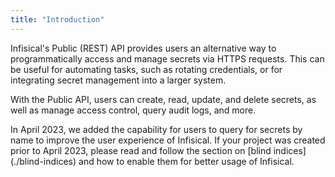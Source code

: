 ```yaml
---
title: "Introduction"
---
```


Infisical's Public (REST) API provides users an alternative way to programmatically access and manage
secrets via HTTPS requests. This can be useful for automating tasks, such as
rotating credentials, or for integrating secret management into a larger system.

With the Public API, users can create, read, update, and delete secrets, as well as manage access control, query audit logs, and more.

<Warning>
  In April 2023, we added the capability for users to query for secrets by name to improve the user experience of Infisical. If your project was created prior to April 2023, please read and follow the section on [blind indices](./blind-indices) and how to enable them for better usage of Infisical.
</Warning>